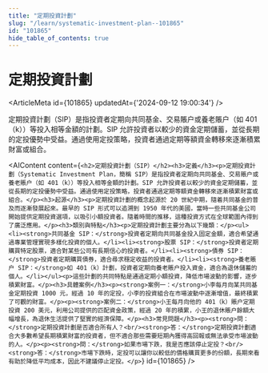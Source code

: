 ```yaml
---
title: "定期投資計劃"
slug: "/learn/systematic-investment-plan--101865"
id: "101865"
hide_table_of_contents: true
---
```



# 定期投資計劃

<ArticleMeta id={101865} updatedAt={'2024-09-12 19:00:34'} />
<div className='border-solid border-b border-t-0 my-4 border-[var(--ifm-color-gray-300)]' />

定期投資計劃（SIP）是指投資者定期向共同基金、交易賬户或養老賬户（如 401（k））等投入相等金額的計劃。SIP 允許投資者以較少的資金定期儲蓄，並從長期的定投優勢中受益。通過使用定投策略，投資者通過定期等額資金轉移來逐漸積累財富或組合。

<AIContent content={`<h2>定期投資計劃（SIP）</h2><h3>定義</h3><p>定期投資計劃（Systematic Investment Plan，簡稱 SIP）是指投資者定期向共同基金、交易賬户或養老賬户（如 401（k））等投入相等金額的計劃。SIP 允許投資者以較少的資金定期儲蓄，並從長期的定投優勢中受益。通過使用定投策略，投資者通過定期等額資金轉移來逐漸積累財富或組合。</p><h3>起源</h3><p>定期投資計劃的概念起源於 20 世紀中期，隨着共同基金的普及而逐漸發展起來。最早的 SIP 形式可以追溯到 1950 年代的美國，當時一些共同基金公司開始提供定期投資選項，以吸引小額投資者。隨着時間的推移，這種投資方式在全球範圍內得到了廣泛應用。</p><h3>類別與特點</h3><p>定期投資計劃主要分為以下幾類：</p><ul><li><strong>共同基金 SIP：</strong>投資者定期向共同基金投入固定金額，適合希望通過專業管理實現多樣化投資的個人。</li><li><strong>股票 SIP：</strong>投資者定期購買特定股票，適合對某些公司有長期信心的投資者。</li><li><strong>債券 SIP：</strong>投資者定期購買債券，適合尋求穩定收益的投資者。</li><li><strong>養老賬户 SIP：</strong>如 401（k）計劃，投資者定期向養老賬户投入資金，適合為退休儲蓄的個人。</li></ul><p>這些計劃的共同特點是通過定期小額投資，降低市場波動的影響，逐步積累財富。</p><h3>具體案例</h3><p><strong>案例一：</strong>小李每月向某共同基金定期投資 1000 元，經過 10 年的定投，小李的投資組合在市場波動中逐漸增值，最終積累了可觀的財富。</p><p><strong>案例二：</strong>小王每月向他的 401（k）賬户定期投資 200 美元，利用公司提供的匹配資金政策，經過 20 年的積累，小王的退休賬户餘額大幅增長，為退休生活提供了堅實的經濟保障。</p><h3>常見問題</h3><p><strong>問：</strong>定期投資計劃是否適合所有人？<br/><strong>答：</strong>定期投資計劃適合大多數希望長期積累財富的投資者，但不適合那些需要短期內獲得高回報或無法承受市場波動的人。</p><p><strong>問：</strong>如果市場下跌，我是否應該停止定投？<br/><strong>答：</strong>市場下跌時，定投可以讓你以較低的價格購買更多的份額，長期來看有助於降低平均成本，因此不建議停止定投。</p>`} id={101865} />
